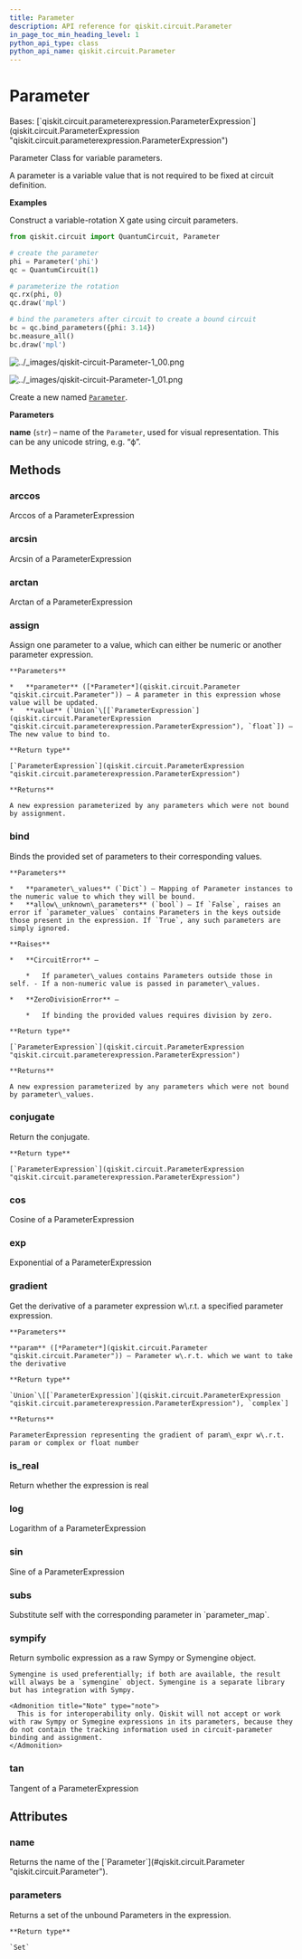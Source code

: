 ```yaml
---
title: Parameter
description: API reference for qiskit.circuit.Parameter
in_page_toc_min_heading_level: 1
python_api_type: class
python_api_name: qiskit.circuit.Parameter
---
```


# Parameter

<Class id="qiskit.circuit.Parameter" github="https://github.com/qiskit/qiskit/tree/stable/0.23/qiskit/circuit/parameter.py" signature="Parameter(name)">
  Bases: [`qiskit.circuit.parameterexpression.ParameterExpression`](qiskit.circuit.ParameterExpression "qiskit.circuit.parameterexpression.ParameterExpression")

  Parameter Class for variable parameters.

  A parameter is a variable value that is not required to be fixed at circuit definition.

  **Examples**

  Construct a variable-rotation X gate using circuit parameters.

  ```python
  from qiskit.circuit import QuantumCircuit, Parameter

  # create the parameter
  phi = Parameter('phi')
  qc = QuantumCircuit(1)

  # parameterize the rotation
  qc.rx(phi, 0)
  qc.draw('mpl')

  # bind the parameters after circuit to create a bound circuit
  bc = qc.bind_parameters({phi: 3.14})
  bc.measure_all()
  bc.draw('mpl')
  ```

  ![../\_images/qiskit-circuit-Parameter-1\_00.png](/images/api/qiskit/0.42/qiskit-circuit-Parameter-1_00.png)

  ![../\_images/qiskit-circuit-Parameter-1\_01.png](/images/api/qiskit/0.42/qiskit-circuit-Parameter-1_01.png)

  Create a new named [`Parameter`](#qiskit.circuit.Parameter "qiskit.circuit.Parameter").

  **Parameters**

  **name** (`str`) – name of the `Parameter`, used for visual representation. This can be any unicode string, e.g. “ϕ”.

  ## Methods

  ### arccos

  <Function id="qiskit.circuit.Parameter.arccos" name="arccos" signature="Parameter.arccos()">
    Arccos of a ParameterExpression
  </Function>

  ### arcsin

  <Function id="qiskit.circuit.Parameter.arcsin" name="arcsin" signature="Parameter.arcsin()">
    Arcsin of a ParameterExpression
  </Function>

  ### arctan

  <Function id="qiskit.circuit.Parameter.arctan" name="arctan" signature="Parameter.arctan()">
    Arctan of a ParameterExpression
  </Function>

  ### assign

  <Function id="qiskit.circuit.Parameter.assign" name="assign" signature="Parameter.assign(parameter, value)">
    Assign one parameter to a value, which can either be numeric or another parameter expression.

    **Parameters**

    *   **parameter** ([*Parameter*](qiskit.circuit.Parameter "qiskit.circuit.Parameter")) – A parameter in this expression whose value will be updated.
    *   **value** (`Union`\[[`ParameterExpression`](qiskit.circuit.ParameterExpression "qiskit.circuit.parameterexpression.ParameterExpression"), `float`]) – The new value to bind to.

    **Return type**

    [`ParameterExpression`](qiskit.circuit.ParameterExpression "qiskit.circuit.parameterexpression.ParameterExpression")

    **Returns**

    A new expression parameterized by any parameters which were not bound by assignment.
  </Function>

  ### bind

  <Function id="qiskit.circuit.Parameter.bind" name="bind" signature="Parameter.bind(parameter_values, allow_unknown_parameters=False)">
    Binds the provided set of parameters to their corresponding values.

    **Parameters**

    *   **parameter\_values** (`Dict`) – Mapping of Parameter instances to the numeric value to which they will be bound.
    *   **allow\_unknown\_parameters** (`bool`) – If `False`, raises an error if `parameter_values` contains Parameters in the keys outside those present in the expression. If `True`, any such parameters are simply ignored.

    **Raises**

    *   **CircuitError** –

        *   If parameter\_values contains Parameters outside those in self. - If a non-numeric value is passed in parameter\_values.

    *   **ZeroDivisionError** –

        *   If binding the provided values requires division by zero.

    **Return type**

    [`ParameterExpression`](qiskit.circuit.ParameterExpression "qiskit.circuit.parameterexpression.ParameterExpression")

    **Returns**

    A new expression parameterized by any parameters which were not bound by parameter\_values.
  </Function>

  ### conjugate

  <Function id="qiskit.circuit.Parameter.conjugate" name="conjugate" signature="Parameter.conjugate()">
    Return the conjugate.

    **Return type**

    [`ParameterExpression`](qiskit.circuit.ParameterExpression "qiskit.circuit.parameterexpression.ParameterExpression")
  </Function>

  ### cos

  <Function id="qiskit.circuit.Parameter.cos" name="cos" signature="Parameter.cos()">
    Cosine of a ParameterExpression
  </Function>

  ### exp

  <Function id="qiskit.circuit.Parameter.exp" name="exp" signature="Parameter.exp()">
    Exponential of a ParameterExpression
  </Function>

  ### gradient

  <Function id="qiskit.circuit.Parameter.gradient" name="gradient" signature="Parameter.gradient(param)">
    Get the derivative of a parameter expression w\.r.t. a specified parameter expression.

    **Parameters**

    **param** ([*Parameter*](qiskit.circuit.Parameter "qiskit.circuit.Parameter")) – Parameter w\.r.t. which we want to take the derivative

    **Return type**

    `Union`\[[`ParameterExpression`](qiskit.circuit.ParameterExpression "qiskit.circuit.parameterexpression.ParameterExpression"), `complex`]

    **Returns**

    ParameterExpression representing the gradient of param\_expr w\.r.t. param or complex or float number
  </Function>

  ### is\_real

  <Function id="qiskit.circuit.Parameter.is_real" name="is_real" signature="Parameter.is_real()">
    Return whether the expression is real
  </Function>

  ### log

  <Function id="qiskit.circuit.Parameter.log" name="log" signature="Parameter.log()">
    Logarithm of a ParameterExpression
  </Function>

  ### sin

  <Function id="qiskit.circuit.Parameter.sin" name="sin" signature="Parameter.sin()">
    Sine of a ParameterExpression
  </Function>

  ### subs

  <Function id="qiskit.circuit.Parameter.subs" name="subs" signature="Parameter.subs(parameter_map, allow_unknown_parameters=False)">
    Substitute self with the corresponding parameter in `parameter_map`.
  </Function>

  ### sympify

  <Function id="qiskit.circuit.Parameter.sympify" name="sympify" signature="Parameter.sympify()">
    Return symbolic expression as a raw Sympy or Symengine object.

    Symengine is used preferentially; if both are available, the result will always be a `symengine` object. Symengine is a separate library but has integration with Sympy.

    <Admonition title="Note" type="note">
      This is for interoperability only. Qiskit will not accept or work with raw Sympy or Symegine expressions in its parameters, because they do not contain the tracking information used in circuit-parameter binding and assignment.
    </Admonition>
  </Function>

  ### tan

  <Function id="qiskit.circuit.Parameter.tan" name="tan" signature="Parameter.tan()">
    Tangent of a ParameterExpression
  </Function>

  ## Attributes

  ### name

  <Attribute id="qiskit.circuit.Parameter.name" name="name">
    Returns the name of the [`Parameter`](#qiskit.circuit.Parameter "qiskit.circuit.Parameter").
  </Attribute>

  ### parameters

  <Attribute id="qiskit.circuit.Parameter.parameters" name="parameters">
    Returns a set of the unbound Parameters in the expression.

    **Return type**

    `Set`
  </Attribute>
</Class>

